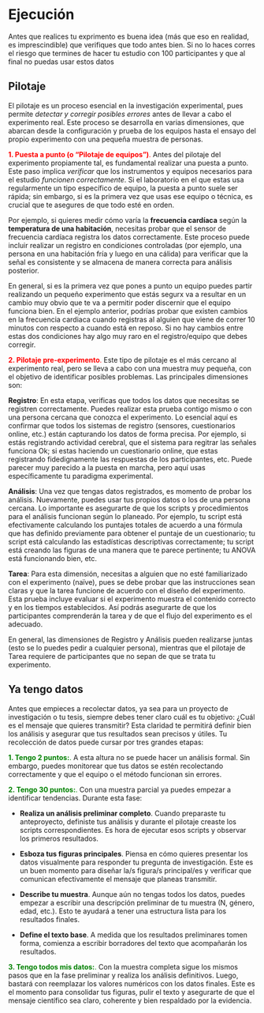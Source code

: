 # Ejecución

Antes que realices tu exprimento es buena idea (más que eso en realidad, es imprescindible) que verifiques que todo antes bien. Si no lo haces corres el riesgo que termines de hacer tu estudio con 100 participantes y que al final no puedas usar estos datos 

## Pilotaje

El pilotaje es un proceso esencial en la investigación experimental, pues permite *detectar y corregir posibles errores* antes de llevar a cabo el experimento real. Este proceso se desarrolla en varias dimensiones, que abarcan desde la configuración y prueba de los equipos hasta el ensayo del propio experimento con una pequeña muestra de personas.

<span style="color:red;"><strong>**1. Puesta a punto (o "Pilotaje de equipos")**</strong>.</span>
Antes del pilotaje del experimento propiamente tal, es fundamental realizar una puesta a punto. Este paso implica *verificar* que los instrumentos y equipos necesarios para el estudio *funcionen correctamente*. Si el laboratorio en el que estas usa regularmente un tipo específico de equipo, la puesta a punto suele ser rápida; sin embargo, si es la primera vez que usas ese equipo o técnica, es crucial que te asegures de que todo esté en orden.

Por ejemplo, si quieres medir cómo varía la **frecuencia cardíaca** según la **temperatura de una habitación**, necesitas probar que el sensor de frecuencia cardíaca registra los datos correctamente. Este proceso puede incluir realizar un registro en condiciones controladas (por ejemplo, una persona en una habitación fría y luego en una cálida) para verificar que la señal es consistente y se almacena de manera correcta para análisis posterior.

En general, si es la primera vez que pones a punto un equipo puedes partir realizando un pequeño experimento que estás segurx va a resultar en un cambio muy obvio que te va a permitir poder discernir que el equipo funciona bien. En el ejemplo anterior, podrías probar que existen cambios en la frecuencia cardiaca cuando registras al alguien que viene de correr 10 minutos con respecto a cuando está en reposo. Si no hay cambios entre estas dos condiciones hay algo muy raro en el registro/equipo que debes corregir.

<span style="color:red">**2. Pilotaje pre-experimento**.</span>
Este tipo de pilotaje es el más cercano al experimento real, pero se lleva a cabo con una muestra muy pequeña, con el objetivo de identificar posibles problemas. Las principales dimensiones son:

**Registro**: En esta etapa, verificas que todos los datos que necesitas se registren correctamente. Puedes realizar esta prueba contigo mismo o con una persona cercana que conozca el experimento. Lo esencial aquí es confirmar que todos los sistemas de registro (sensores, cuestionarios online, etc.) están capturando los datos de forma precisa. Por ejemplo, si estás registrando actividad cerebral, que el sistema para regitrar las señales funciona Ok; si estas haciendo un cuestionario online, que estas registrando fidedignamente las respuestas de los participantes, etc. Puede parecer muy parecido a la puesta en marcha, pero aquí usas específicamente tu paradigma experimental.

**Análisis**: Una vez que tengas datos registrados, es momento de probar los análisis. Nuevamente, puedes usar tus propios datos o los de una persona cercana. Lo importante es asegurarte de que los scripts y procedimientos para el análisis funcionan según lo planeado. Por ejemplo, tu script está efectivamente calculando los puntajes totales de acuerdo a una fórmula que has definido previamente para obtener el puntaje de un cuestionario; tu script está calculando las estadísticas descriptivas correctamente; tu script está creando las figuras de una manera que te parece pertinente; tu ANOVA está funcionando bien, etc.

**Tarea**: Para esta dimensión, necesitas a alguien que no esté familiarizado con el experimento (naïve), pues se debe probar que las instrucciones sean claras y que la tarea funcione de acuerdo con el diseño del experimento. Esta prueba incluye evaluar si el experimento muestra el contenido correcto y en los tiempos establecidos. Así podrás asegurarte de que los participantes comprenderán la tarea y de que el flujo del experimento es el adecuado.

En general, las dimensiones de Registro y Análisis pueden realizarse juntas (esto se lo puedes pedir a cualquier persona), mientras que el pilotaje de Tarea requiere de participantes que no sepan de que se trata tu experimento.

## Ya tengo datos

Antes que empieces a recolectar datos, ya sea para un proyecto de investigación o tu tesis, siempre debes tener claro cuál es tu objetivo: ¿Cuál es el mensaje que quieres transmitir? Esta claridad te permitirá definir bien los análisis y asegurar que tus resultados sean precisos y útiles. Tu recolección de datos puede cursar por tres grandes etapas:

<span style="color:green">**1. Tengo 2 puntos:**.</span>
A esta altura no se puede hacer un análisis formal. Sin embargo, puedes monitorear que tus datos se estén recolectando correctamente y que el equipo o el método funcionan sin errores.

<span style="color:green">**2. Tengo 30 puntos:**.</span>
Con una muestra parcial ya puedes empezar a identificar tendencias. Durante esta fase:

- **Realiza un análisis preliminar completo**. Cuando preparaste tu anteproyecto, definiste tus análisis y durante el pilotaje creaste los scripts correspondientes. Es hora de ejecutar esos scripts y observar los primeros resultados.

- **Esboza tus figuras principales**. Piensa en cómo quieres presentar los datos visualmente para responder tu pregunta de investigación. Este es un buen momento para diseñar la/s figura/s principal/es y verificar que comunican efectivamente el mensaje que planeas transmitir.

- **Describe tu muestra**. Aunque aún no tengas todos los datos, puedes empezar a escribir una descripción preliminar de tu muestra (N, género, edad, etc.). Esto te ayudará a tener una estructura lista para los resultados finales.

- **Define el texto base**. A medida que los resultados preliminares tomen forma, comienza a escribir borradores del texto que acompañarán los resultados.

<span style="color:green">**3. Tengo todos mis datos:**.</span>
Con la muestra completa sigue los mismos pasos que en la fase preliminar y realiza los análisis definitivos. Luego, bastará con reemplazar los valores numéricos con los datos finales. Este es el momento para consolidar tus figuras, pulir el texto y asegurarte de que el mensaje científico sea claro, coherente y bien respaldado por la evidencia.
